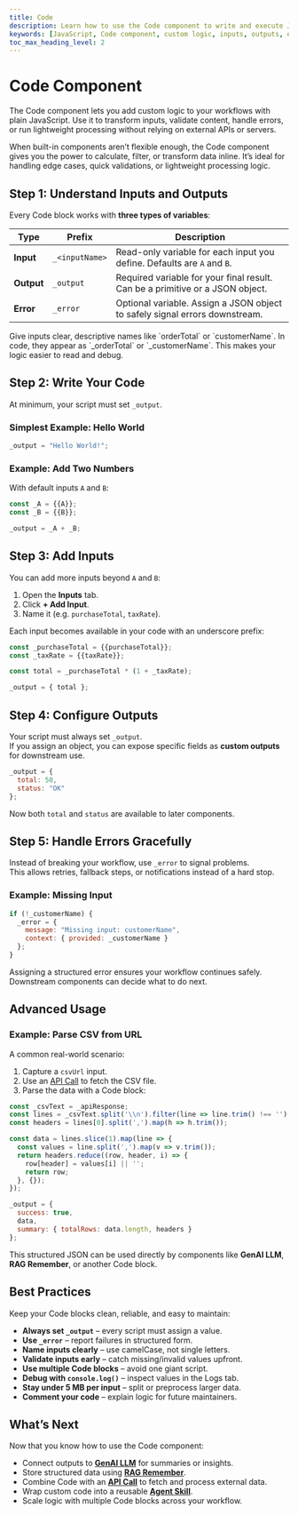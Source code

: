 ```yaml
---
title: Code
description: Learn how to use the Code component to write and execute JavaScript directly in your agent workflows. Add custom logic, transform inputs, and handle outputs without external services.
keywords: [JavaScript, Code component, custom logic, inputs, outputs, error handling, debugging, data processing, workflows, SaaS automation]
toc_max_heading_level: 2
---
```


# Code Component

The Code component lets you add custom logic to your workflows with plain JavaScript. Use it to transform inputs, validate content, handle errors, or run lightweight processing without relying on external APIs or servers.

<InfoCallout title="Why this matters">
When built-in components aren’t flexible enough, the Code component gives you the power to calculate, filter, or transform data inline. It’s ideal for handling edge cases, quick validations, or lightweight processing logic.
</InfoCallout>

<Arcade
  src="https://demo.arcade.software/HbTFpYUtUTtU3ZpafjWU?embed&embed_mobile=tab&embed_desktop=inline&show_copy_link=true"
  title="Code | SmythOS"
/>

<Spacer size="md" />

## Step 1: Understand Inputs and Outputs

Every Code block works with **three types of variables**:

| Type              | Prefix          | Description                                                                                     |
|-------------------|-----------------|-------------------------------------------------------------------------------------------------|
| **Input**         | `_<inputName>`  | Read-only variable for each input you define. Defaults are `A` and `B`.                         |
| **Output**        | `_output`       | Required variable for your final result. Can be a primitive or a JSON object.                   |
| **Error**         | `_error`        | Optional variable. Assign a JSON object to safely signal errors downstream.                     |

<TipCallout title="Best Practice">
Give inputs clear, descriptive names like `orderTotal` or `customerName`.  
In code, they appear as `_orderTotal` or `_customerName`.  
This makes your logic easier to read and debug.
</TipCallout>

<Spacer size="md" />

## Step 2: Write Your Code

At minimum, your script must set `_output`.  

### Simplest Example: Hello World
```javascript
_output = "Hello World!";
```

### Example: Add Two Numbers
With default inputs `A` and `B`:  

```javascript
const _A = {{A}};
const _B = {{B}};

_output = _A + _B;
```

<Spacer size="md" />

## Step 3: Add Inputs

You can add more inputs beyond `A` and `B`:

1. Open the **Inputs** tab.  
2. Click **+ Add Input**.  
3. Name it (e.g. `purchaseTotal`, `taxRate`).  

Each input becomes available in your code with an underscore prefix:  

```javascript
const _purchaseTotal = {{purchaseTotal}};
const _taxRate = {{taxRate}};

const total = _purchaseTotal * (1 + _taxRate);

_output = { total };
```

<Spacer size="md" />

## Step 4: Configure Outputs

Your script must always set `_output`.  
If you assign an object, you can expose specific fields as **custom outputs** for downstream use.  

```javascript
_output = {
  total: 50,
  status: "OK"
};
```

Now both `total` and `status` are available to later components.  

<Spacer size="md" />

## Step 5: Handle Errors Gracefully

Instead of breaking your workflow, use `_error` to signal problems.  
This allows retries, fallback steps, or notifications instead of a hard stop.  

### Example: Missing Input
```javascript
if (!_customerName) {
  _error = {
    message: "Missing input: customerName",
    context: { provided: _customerName }
  };
}
```

<InfoCallout title="Why use _error?">
Assigning a structured error ensures your workflow continues safely.  
Downstream components can decide what to do next.
</InfoCallout>

<Spacer size="md" />

## Advanced Usage

### Example: Parse CSV from URL

A common real-world scenario:  

1. Capture a `csvUrl` input.  
2. Use an [API Call](/docs/agent-studio/components/advanced/api-call) to fetch the CSV file.  
3. Parse the data with a Code block:  

```javascript
const _csvText = _apiResponse;
const lines = _csvText.split('\\n').filter(line => line.trim() !== '');
const headers = lines[0].split(',').map(h => h.trim());

const data = lines.slice(1).map(line => {
  const values = line.split(',').map(v => v.trim());
  return headers.reduce((row, header, i) => {
    row[header] = values[i] || '';
    return row;
  }, {});
});

_output = {
  success: true,
  data,
  summary: { totalRows: data.length, headers }
};
```

This structured JSON can be used directly by components like **GenAI LLM**, **RAG Remember**, or another Code block.  

<Spacer size="md" />

## Best Practices

Keep your Code blocks clean, reliable, and easy to maintain:  

- **Always set `_output`** – every script must assign a value.  
- **Use `_error`** – report failures in structured form.  
- **Name inputs clearly** – use camelCase, not single letters.  
- **Validate inputs early** – catch missing/invalid values upfront.  
- **Use multiple Code blocks** – avoid one giant script.  
- **Debug with `console.log()`** – inspect values in the Logs tab.  
- **Stay under 5 MB per input** – split or preprocess larger data.  
- **Comment your code** – explain logic for future maintainers.  

<Spacer size="md" />

## What’s Next

Now that you know how to use the Code component:  

- Connect outputs to **[GenAI LLM](/docs/agent-studio/components/base/gen-ai-llm)** for summaries or insights.  
- Store structured data using **[RAG Remember](/docs/agent-studio/components/rag-data/rag-remember)**.  
- Combine Code with an **[API Call](/docs/agent-studio/components/advanced/api-call)** to fetch and process external data.  
- Wrap custom code into a reusable **[Agent Skill](/docs/agent-studio/components/base/agent-skill)**.  
- Scale logic with multiple Code blocks across your workflow.  
